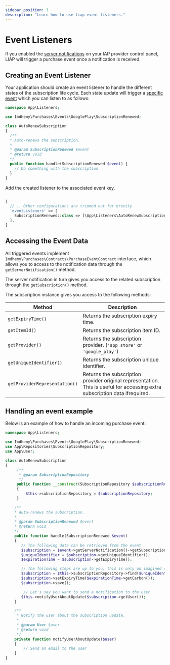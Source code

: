 ```yaml
---
sidebar_position: 3
description: "Learn how to use liap event listeners."
---
```


# Event Listeners

If you enabled the [server notifications](/docs/category/server-notifications)
on your IAP provider control panel, LIAP will trigger a purchase event once a
notification is received.

## Creating an Event Listener

Your application should create an event listener to handle the different
states of the subscription life cycle. Each state update will trigger a
[specific event](/docs/server-notifications/event-list) which you can listen to as follows:

```php title="app\Listeners\AutoRenewSubscription.php"
namespace App\Listeners;

use Imdhemy\Purchases\Events\GooglePlay\SubscriptionRenewed;

class AutoRenewSubscription
{
  /**
  * Auto-renews the subscription.
  *
  * @param SubscriptionRenewed $event
  * @return void
  */
  public function handle(SubscriptionRenewed $event) {
    // Do something with the subscription
  }
}

```

Add the created listener to the associated event key.

```php title="config/liap.php"

[
  // .. Other configurations are trimmed out for brevity
  'eventListeners' => [
    SubscriptionRenewed::class => [\App\Listeners\AutoRenewSubscription::class],
  ],
]

```

## Accessing the Event Data

All triggered events implement
`Imdhemy\Purchases\Contracts\PurchaseEventContract` interface, which allows
you to access to the notification data through the `getServerNotification()` method.

The server notification in turn gives you access to the related subscription
through the `getSubscription()` method.

The subscription instance gives you access to the following methods:

| Method                        | Description                                                                                                                 |
|-------------------------------|-----------------------------------------------------------------------------------------------------------------------------|
| `getExpiryTime()`             | Returns the subscription expiry time.                                                                                       |
| `getItemId()`                 | Returns the subscription item ID.                                                                                           |
| `getProvider()`               | Returns the subscription provider. (`'app_store'` or `'google_play'`)                                                       |
| `getUniqueIdentifier()`       | Returns the subscription unique identifier.                                                                                 |
| `getProviderRepresentation()` | Returns the subscription provider original representation. This is useful for accessing extra subscription data ifrequired. |

## Handling an event example

Below is an example of how to handle an incoming purchase event:

```php title="app\Listeners\AutoRenewSubscription.php"
namespace App\Listeners;

use Imdhemy\Purchases\Events\GooglePlay\SubscriptionRenewed;
use App\Repositories\SubscriptionRepository;
use App\User;

class AutoRenewSubscription
{
     /**
      * @param SubscriptionRepository
      */
     public function __construct(SubscriptionRepository $subscriptionRepository)
     {
         $this->subscriptionRepository = $subscriptionRepository;
     }

    /**
    * Auto-renews the subscription.
    *
    * @param SubscriptionRenewed $event
    * @return void
    */
    public function handle(SubscriptionRenewed $event)
    {
       // The following data can be retrieved from the event
       $subscription = $event->getServerNotification()->getSubscription();
       $uniqueIdentifier = $subscription->getUniqueIdentifier();
       $expirationTime = $subscription->getExpiryTime();

       // The following steps are up to you, this is only an imagined scenario.
       $subscription = $this->subscriptionRepository->find($uniqueIdentifier);
       $subscription->setExpiryTime($expirationTime->getCarbon());
       $subscription->save();

        // Let's say you want to send a notification to the user
       $this->notifyUserAboutUpdate($subscription->getUser());
    }

    /**
     * Notify the user about the subscription update.
     *
     * @param User $user
     * @return void
     */
    private function notifyUserAboutUpdate($user)
    {
        // Send an email to the user
    }
}
```
